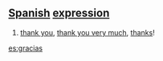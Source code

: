 == [[Spanish]] [[expression]] ==
# [[thank you]], [[thank you very much]], [[thanks]]!

[[es:gracias]]